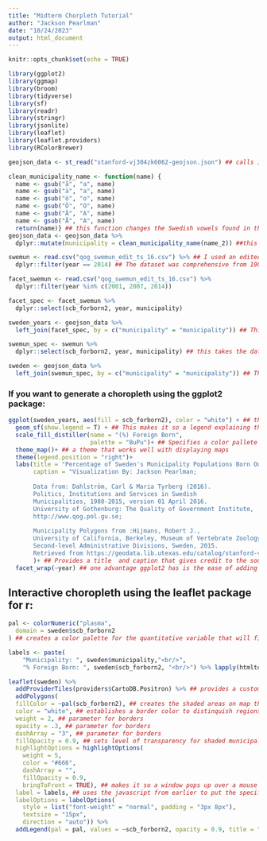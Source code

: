 ```yaml
---
title: "Midterm Chorpleth Tutorial"
author: "Jackson Pearlman"
date: "10/24/2023"
output: html_document
---
```


```r
knitr::opts_chunk$set(echo = TRUE)
```

```r
library(ggplot2)   
library(ggmap)   
library(broom)
library(tidyverse)
library(sf)
library(readr)
library(stringr)
library(jsonlite)
library(leaflet)
library(leaflet.providers)
library(RColorBrewer)
```

```r
geojson_data <- st_read("stanford-vj304zk6062-geojson.json") ## calls in my polygon data that will be the foundation for my choropleth.
```

```r
clean_municipality_name <- function(name) {
  name <- gsub("å", "a", name)
  name <- gsub("ä", "a", name)
  name <- gsub("ö", "o", name)
  name <- gsub("Ö", "O", name)
  name <- gsub("Ä", "A", name)
  name <- gsub("Å", "A", name)
  return(name)} ## this function changes the Swedish vowels found in the .json data for Sweden's municipalities into English equivalents. This will allow the columns from the data set to join with the .json
geojson_data <- geojson_data %>%
  dplyr::mutate(municipality = clean_municipality_name(name_2)) ##this creates a new row in the .json of municipalities without Swedish vowels.
```

```r
swemun <- read.csv("qog_swemun_edit_ts_16.csv") %>% ## I used an edited version of the dataset where I found specific municipalities(Upplands Vasby and Haninge) that were not perfect matches between the .json and data set. I went into excel and used find and replace to match up those few observations with the .json
  dplyr::filter(year == 2014) ## The dataset was comprehensive from 1980-2015 but I only needed one year so I chose the most recent year that had full observations of my variable of interest: percentage of population that was born outside of Sweden.
```

```r
facet_swemun <- read.csv("qog_swemun_edit_ts_16.csv") %>%
  dplyr::filter(year %in% c(2001, 2007, 2014))

facet_spec <- facet_swemun %>% 
  dplyr::select(scb_forborn2, year, municipality) 

sweden_years <- geojson_data %>% 
  left_join(facet_spec, by = c("municipality" = "municipality")) ## This whole section of code allows mulitple years to be included for a visualization which is needed for my `ggplot2` map. 
```

```r
swemun_spec <- swemun %>% 
  dplyr::select(scb_forborn2, year, municipality) ## this takes the data set and removes columns that are not of interest for the visualization. I kept year to make sure that i had only observations from 2014.
```

```r
sweden <- geojson_data %>% 
  left_join(swemun_spec, by = c("municipality" = "municipality")) ## This is the most important step to generate a chorpleth with a separate data set and polgons of regions. In this case I am taking the specific variables from the data set and adding them and their observations to the shapefile. The observations are matched based on each of the observed municipalities so that when I generate a map all of the quantitative data from the foreign born variable will color corresponding to each municipality's observation.
```

### If you want to generate a choropleth using the ggplot2 package:
```r
ggplot(sweden_years, aes(fill = scb_forborn2), color = "white") + ## this line specifies the variable that will color each region, the color in this instance specifies the color for the borders between each municipality.
  geom_sf(show.legend = T) + ## This makes it so a legend explaining the fill variable is displayed.
  scale_fill_distiller(name = "(%) Foreign Born",
                       palette = "BuPu")+ ## Specifies a color pallete for the fill from the RColorBrewer package and gives a title to the legend.
  theme_map()+ ## a theme that works well with displaying maps
  theme(legend.position = "right")+ 
  labs(title = "Percentage of Sweden's Municipality Populations Born Outside of Sweden(2001 - 2014)",
       caption = "Visualization By: Jackson Pearlman;
       
       Data from: Dahlström, Carl & Maria Tyrberg (2016).
       Politics, Institutions and Services in Swedish
       Municipalities, 1980-2015, version 01 April 2016.
       University of Gothenburg: The Quality of Government Institute,
       http://www.qog.pol.gu.se;
       
       Municipality Polygons from :Hijmans, Robert J.,
       University of California, Berkeley, Museum of Vertebrate Zoology.
       Second-level Administrative Divisions, Sweden, 2015.
       Retrieved from https://geodata.lib.utexas.edu/catalog/stanford-vj304zk6062"
       )+ ## Provides a title  and caption that gives credit to the sources of the shapefile and data set used.
  facet_wrap(~year) ## one advantage ggplot2 has is the ease of adding multiple chorpleths to a visualization, here I could easily include two more years to visualize a trend in foreign born population over time. 
```

## Interactive choropleth using the leaflet package for r:
```r
pal <- colorNumeric("plasma",
  domain = sweden$scb_forborn2
) ## creates a color palette for the quantitative variable that will fill the municipalities. colorNumeric is used here because my variable of interest is numeric; if you have a categorical variable you can use colorFactor with a palette designed for categories instead.

labels <- paste(
    "Municipality: ", sweden$municipality,"<br/>", 
    "% Foreign Born: ", sweden$scb_forborn2, "<br/>") %>% lapply(htmltools::HTML) ## This utilizes some javascript to create information that will get displayed when a specific municipality is moused-over.

leaflet(sweden) %>%
  addProviderTiles(providers$CartoDB.Positron) %>% ## provides a custom base map that is minimal, this will help highlight the contrasting ranges of values in the choropleth
  addPolygons(
  fillColor = ~pal(scb_forborn2), ## creates the shaded areas on map that are based on my numeric variable and the color pallete specified above.
  color = "white", ## establishes a border color to distinquish regions
  weight = 2, ## parameter for borders
  opacity = .3, ## parameter for borders
  dashArray = "3", ## parameter for borders
  fillOpacity = 0.9, ## sets level of transparency for shaded municipalities 
  highlightOptions = highlightOptions(
    weight = 5,
    color = "#666",
    dashArray = "",
    fillOpacity = 0.9,
    bringToFront = TRUE), ## makes it so a window pops up over a mouse when they highlight over a region
  label = labels, ## uses the javascript from earlier to put the specified information in the mouse-over popup
  labelOptions = labelOptions(
    style = list("font-weight" = "normal", padding = "3px 8px"),
    textsize = "15px",
    direction = "auto")) %>% 
  addLegend(pal = pal, values = ~scb_forborn2, opacity = 0.9, title = "(%) of Municipaliy Born Outside of Sweden", position = "bottomright" ) ## adds a legend specifying the range of the numeric values and the corresponding color-coding

```



